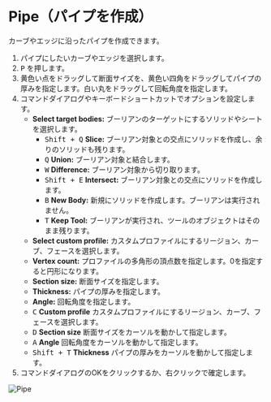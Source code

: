
# Pipe（パイプを作成）

<Reference shortcut="P" command="Pipe" button="コマンドバー右" />

カーブやエッジに沿ったパイプを作成できます。

1. パイプにしたいカーブやエッジを選択します。
2. <kbd>P</kbd> を押します。
3. 黄色い点をドラッグして断面サイズを、黄色い四角をドラッグしてパイプの厚みを指定します。白い丸をドラッグして回転角度を指定します。
4. コマンドダイアログやキーボードショートカットでオプションを設定します。
     - **Select target bodies:** ブーリアンのターゲットにするソリッドやシートを選択します。
          - <kbd>Shift + Q</kbd> **Slice:** ブーリアン対象との交点にソリッドを作成し、余りのソリッドも残ります。
          - <kbd>Q</kbd> **Union:** ブーリアン対象と結合します。
          - <kbd>W</kbd> **Difference:** ブーリアン対象から切り取ります。
          - <kbd>Shift + E</kbd> **Intersect:** ブーリアン対象との交点にソリッドを作成します。
          - <kbd>B</kbd> **New Body:** 新規にソリッドを作成します。ブーリアンは実行されません。
          - <kbd>T</kbd> **Keep Tool:** ブーリアンが実行され、ツールのオブジェクトはそのまま残ります。
     - **Select custom profile:** カスタムプロファイルにするリージョン、カーブ、フェースを選択します。
     - **Vertex count:** プロファイルの多角形の頂点数を指定します。0を指定すると円形になります。
     - **Section size:** 断面サイズを指定します。
     - **Thickness:** パイプの厚みを指定します。
     - **Angle:** 回転角度を指定します。
     - <kbd>C</kbd> **Custom profile** カスタムプロファイルにするリージョン、カーブ、フェースを選択します。
     - <kbd>D</kbd> **Section size** 断面サイズをカーソルを動かして指定します。
     - <kbd>A</kbd> **Angle** 回転角度をカーソルを動かして指定します。
     - <kbd>Shift + T</kbd> **Thickness** パイプの厚みをカーソルを動かして指定します。
5. コマンドダイアログのOKをクリックするか、右クリックで確定します。

![Pipe](/img/pipe.gif)






